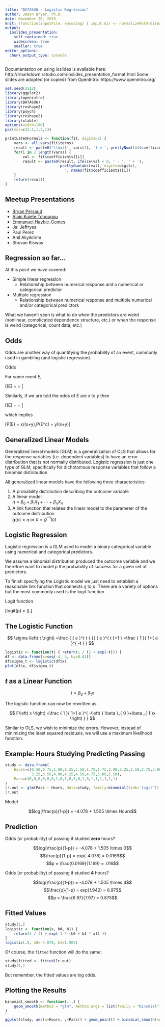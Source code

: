 ```yaml
---
title: "DATA606 - Logistic Regression"
author: Jason Bryer, Ph.D.
date: November 20, 2019
knit: (function(inputFile, encoding) { input.dir <- normalizePath(dirname(inputFile)); rmarkdown::render(input = inputFile, encoding = encoding, quiet=FALSE, output_file = paste0(input.dir,'/../docs/slides/', tools::file_path_sans_ext(basename(inputFile)), '.html')); })
output:
  ioslides_presentation:
    self_contained: true
    widescreen: true
    smaller: true
editor_options: 
  chunk_output_type: console
---
```

	
<div class="notes">
Documentation on using ioslides is available here:
http://rmarkdown.rstudio.com/ioslides_presentation_format.html
Some slides are adopted (or copied) from OpenIntro: https://www.openintro.org/
</div>

```r
set.seed(2112)
library(ggplot2)
library(openintro)
library(DATA606)
library(reshape2)
library(psych)
library(reshape2)
library(xtable)
options(width=100)
par(mar=c(2.5,1,2,1))

printLaTeXFormula <- function(fit, digits=2) {
	vars <- all.vars(fit$terms)
	result <- paste0('\\hat{', vars[1], '} = ', prettyNum(fit$coefficients[[1]], digits=2))
	for(i in 2:length(vars)) {
		val <- fit$coefficients[[i]]
		result <- paste0(result, ifelse(val < 0, ' - ', ' + '),
						 prettyNum(abs(val), digits=digits),
						 ' ', names(fit$coefficients)[i])
	}
	return(result)
}

```


## Meetup Presentations

* [Bryan Persaud](http://rpubs.com/bpersaud104/551589)
* [Alain Kuiete Tchoupou](http://rpubs.com/AlainKuiete/multipleLinearModel)
* [Emmanuel Hayble-Gomes](https://github.com/Emahayz/Data-606-Class/blob/master/Data%20606-Logistic%20Regression-Nov%2020th.pptx)
* Jai Jeffryes	
* Paul Perez	
* Anil Akyildirim	
* Shovan Biswas	

## Regression so far...

At this point we have covered: 

* Simple linear regression
	* Relationship between numerical response and a numerical or categorical predictor
* Multiple regression
	* Relationship between numerical response and multiple numerical and/or categorical predictors

What we haven't seen is what to do when the predictors are weird (nonlinear, complicated dependence structure, etc.) or when the response is weird (categorical, count data, etc.)

## Odds

Odds are another way of quantifying the probability of an event, commonly used in gambling (and logistic regression).

Odds

For some event $E$,

\[\text{odds}(E) = \frac{P(E)}{P(E^c)} = \frac{P(E)}{1-P(E)}\]

Similarly, if we are told the odds of E are $x$ to $y$ then

\[\text{odds}(E) = \frac{x}{y} = \frac{x/(x+y)}{y/(x+y)} \]

which implies

\[P(E) = x/(x+y),\quad P(E^c) = y/(x+y)\]

## Generalized Linear Models

Generalized lineral models (GLM) is a generalizaiton of OLS that allows for the response variables (i.e. dependent variables) to have an error distribution that is not normally distributed. Logistic regression is just one type of GLM, specifically for dichotomous response variables that follow a binomial distiribution.

All generalized linear models have the following three characteristics:

1. A probability distribution describing the outcome variable 
2. A linear model  
	$\eta = \beta_0+\beta_1 X_1 + \cdots + \beta_n X_n$
3. A link function that relates the linear model to the parameter of the outcome distribution  
	$g(p) = \eta$ or $p = g^{-1}(\eta)$

## Logistic Regression

Logistic regression is a GLM used to model a binary categorical variable using numerical and categorical predictors.

We assume a binomial distribution produced the outcome variable and we therefore want to model p the probability of success for a given set of predictors.

To finish specifying the Logistic model we just need to establish a reasonable link function that connects $\eta$ to $p$. There are a variety of options but the most commonly used is the logit function.

Logit function

\[logit(p) = \log\left(\frac{p}{1-p}\right),\text{ for $0\le p \le 1$}\]

## The Logistic Function {.flexbox .vcenter}

$$ \sigma \left( t \right) =\frac { { e }^{ t } }{ { e }^{ t }+1 } =\frac { 1 }{ 1+{ e }^{ -t } }  $$

```r
logistic <- function(t) { return(1 / (1 + exp(-t))) }
df <- data.frame(x=seq(-4, 4, by=0.01))
df$sigma_t <- logistic(df$x)
plot(df$x, df$sigma_t)
```

## *t* as a Linear Function

$$ t = \beta_0 + \beta_1 x $$

The logistic function can now be rewritten as

$$ F\left( x \right) =\frac { 1 }{ 1+{ e }^{ -\left( { \beta  }_{ 0 }+\beta _{ 1 }x \right)  } } $$

Similar to OLS, we wish to minimize the errors. However, instead of minimizing the least squared residuals, we will use a maximum likelihood function.

## Example: Hours Studying Predicting Passing

```r
study <- data.frame(
	Hours=c(0.50,0.75,1.00,1.25,1.50,1.75,1.75,2.00,2.25,2.50,2.75,3.00,
			3.25,3.50,4.00,4.25,4.50,4.75,5.00,5.50),
	Pass=c(0,0,0,0,0,0,1,0,1,0,1,0,1,0,1,1,1,1,1,1)
)
lr.out <- glm(Pass ~ Hours, data=study, family=binomial(link='logit'))
lr.out
```

Model

$$log(\frac{p}{1-p}) = -4.078 + 1.505 \times Hours$$

## Prediction {.build}

Odds (or probability) of passing if studied **zero** hours?

$$log(\frac{p}{1-p}) = -4.078 + 1.505 \times 0$$
$$\frac{p}{1-p} = exp(-4.078) = 0.0169$$
$$p = \frac{0.0169}{1.169} = .016$$


Odds (or probability) of passing if studied **4** hours?

$$log(\frac{p}{1-p}) = -4.078 + 1.505 \times 4$$
$$\frac{p}{1-p} = exp(1.942) = 6.97$$
$$p = \frac{6.97}{7.97} = 0.875$$

## Fitted Values

```r
study[1,]
logistic <- function(x, b0, b1) {
	return(1 / (1 + exp(-1 * (b0 + b1 * x)) ))
}
logistic(.5, b0=-4.078, b1=1.505)
```

Of course, the `fitted` function will do the same:

```r
study$fitted <- fitted(lr.out)
study[1,]
```

But remember, the fitted values are log odds.

## Plotting the Results {.flexbox .vcenter}

```r
binomial_smooth <- function(...) {
	geom_smooth(method = "glm", method.args = list(family = "binomial"), ...)
}

ggplot(study, aes(x=Hours, y=Pass)) + geom_point() + binomial_smooth(se=FALSE)
```

